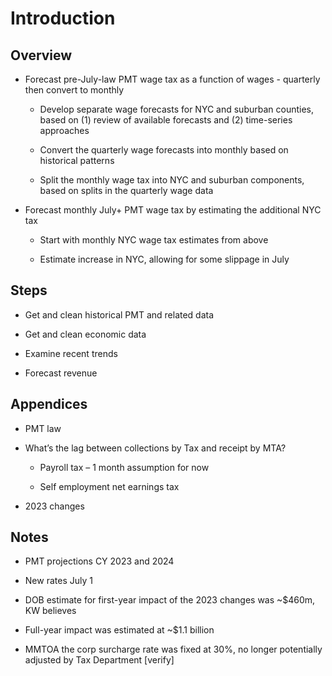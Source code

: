 # Introduction


## Overview

-   Forecast pre-July-law PMT wage tax as a function of wages - quarterly then convert to monthly

    - Develop separate wage forecasts for NYC and suburban counties, based on (1) review of available forecasts and (2) time-series approaches
    
    -   Convert the quarterly wage forecasts into monthly based on historical patterns
    
    -   Split the monthly wage tax into NYC and suburban components, based on splits in the quarterly wage data
    
-   Forecast monthly July+ PMT wage tax by estimating the additional NYC tax

    -   Start with monthly NYC wage tax estimates from above
    
    -   Estimate increase in NYC, allowing for some slippage in July
    
    
    
    


## Steps

-   Get and clean historical PMT and related data

-   Get and clean economic data

-   Examine recent trends

-   Forecast revenue

## Appendices

-   PMT law

-   What's the lag between collections by Tax and receipt by MTA?

    -   Payroll tax -- 1 month assumption for now
    
    -   Self employment net earnings tax

-   2023 changes

## Notes

-   PMT projections CY 2023 and 2024

-   New rates July 1

-   DOB estimate for first-year impact of the 2023 changes was ~$460m, KW believes

-   Full-year impact was estimated at ~$1.1 billion

-   MMTOA the corp surcharge rate was fixed at 30%, no longer potentially adjusted by Tax Department [verify]
